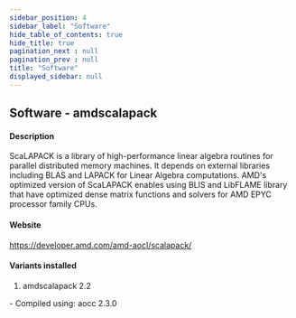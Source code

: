 ```yaml
---
sidebar_position: 4
sidebar_label: "Software"
hide_table_of_contents: true
hide_title: true
pagination_next : null
pagination_prev : null
title: "Software"
displayed_sidebar: null
---
```


## Software - amdscalapack


#### Description
ScaLAPACK is a library of high-performance linear algebra routines for parallel distributed memory machines. It depends on external libraries including BLAS and LAPACK for Linear Algebra computations. AMD's optimized version of ScaLAPACK enables using BLIS and LibFLAME library that have optimized dense matrix functions and solvers for AMD EPYC processor family CPUs.

#### Website
https://developer.amd.com/amd-aocl/scalapack/

#### Variants installed
1. amdscalapack 2.2
<div class="ul-circle">
    - Compiled using: aocc 2.3.0
</div>

